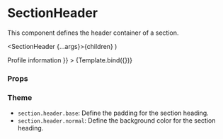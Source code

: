 
<Meta title="Components/Section/SectionHeader" component={SectionHeader} />

# SectionHeader

This component defines the header container of a section.

  <SectionHeader {...args}>{children}</SectionHeader>
)

<Canvas>
  <Story
    name="Default"
    args={{ children: <SectionTitle>Profile information</SectionTitle> }}
  >
    {Template.bind({})}
  </Story>
</Canvas>

### Props

<ArgsTable story="Default" />

### Theme

- `section.header.base`: Define the padding for the section heading.
- `section.header.normal`: Define the background color for the section heading.
